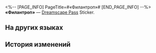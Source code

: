 <%-- [PAGE_INFO]
PageTitle=#«Филантроп»#
[END_PAGE_INFO] --%>
{{Предмет Инфобокс
|id          = 223506
|Изображение = Dreamscape Pass Sticker «Филантроп».png
|Тип         = Dreamscape Pass Sticker
|Тип2        = Нелепая сцена Stickers
|Инвентарь   = 
|Редкость    = 4
|Эффект      = 
|Описание    = Пронумерованные наклейки, используемые для украшения дневника сновидений. Бывают самыми разными.
|Источник1   = [[Найдите Оксану в баре тематического парка и верните её потерянные эмоции]]
}}
{{Описание|Группа людей, которая одновременно всем помогает и всем вредит.}}
'''«Филантроп»''' — [[Dreamscape Pass]] Sticker.

==На других языках==
{{На других языках
|en   = "Philanthropist"
|zhs  = 「慈善家」
|zht  = 「慈善家」
|ja   = 「慈善家」
|ko   = 「자선가」
|es   = "Filántropa"
|fr   = «&nbsp;Philanthrope&nbsp;»
|ru   = «Филантроп»
|th   = "ผู้ใจบุญ"
|vi   = "Nhà Từ Thiện"
|de   = Philanthrop
|id   = "Dermawan"
|pt   = "Filantropo"
}}

==История изменений==
{{История изменений|3.5}}